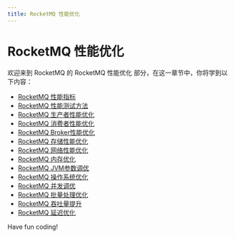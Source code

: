 ```yaml
---
title: RocketMQ 性能优化
---
```


# RocketMQ 性能优化

欢迎来到 RocketMQ 的 RocketMQ 性能优化 部分，在这一章节中，你将学到以下内容：

- [RocketMQ 性能指标](./0-rocketmq-performance-metrics.mdx)
- [RocketMQ 性能测试方法](./1-rocketmq-performance-test-method.mdx)
- [RocketMQ 生产者性能优化](./2-rocketmq-producer-performance-optimization.mdx)
- [RocketMQ 消费者性能优化](./3-rocketmq-consumer-performance-optimization.mdx)
- [RocketMQ Broker性能优化](./4-rocketmq-broker-performance-optimization.mdx)
- [RocketMQ 存储性能优化](./5-rocketmq-storage-performance-optimization.mdx)
- [RocketMQ 网络性能优化](./6-rocketmq-network-performance-optimization.mdx)
- [RocketMQ 内存优化](./7-rocketmq-memory-optimization.mdx)
- [RocketMQ JVM参数调优](./8-rocketmq-jvm-parameter-tuning.mdx)
- [RocketMQ 操作系统优化](./9-rocketmq-operating-system-optimization.mdx)
- [RocketMQ 并发调优](./10-rocketmq-concurrent-tuning.mdx)
- [RocketMQ 批量处理优化](./11-rocketmq-batch-processing-optimization.mdx)
- [RocketMQ 吞吐量提升](./12-increased-rocketmq-throughput.mdx)
- [RocketMQ 延迟优化](./13-rocketmq-delay-optimization.mdx)

Have fun coding!